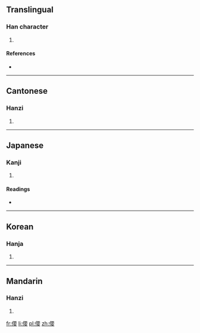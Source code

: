 ==Translingual==

===Han character===
{{Han char|rn=9|rad=人|as=09|sn=11|four=2124<sub>4</sub>|canj=人一田女 (OMWV)|ids=⿰[[⺅]][[要]]}}

# {{defn|Han|sort=人09}}

====References====
* {{Han ref|kx=0111.050|dkj=00869|dj=0237.050|hdz=10187.030|uh=5060|ud=20576|bh=D450|bd=54352}}

----

==Cantonese==

===Hanzi===
{{yue-hanzi|jyut=|y=yiu5}}

# {{defn|lang=yue|sort=人09}}

----

==Japanese==

===Kanji===
{{ja-kanji|grade=|rs=人09}}

# {{defn|lang=ja|sort=人09}}

====Readings====
* {{ja-readings|on=[[よう]] (yō)|kun=[[しなやか]] (shinayaka), [[たおやか]] (taoyaka)}}

----

==Korean==

===Hanja===
{{ko-hanja|hangeul=요|rv=yo|mr=yo}}

# {{defn|lang=ko|sort=人09}}

----

==Mandarin==

===Hanzi===
{{cmn-hanzi|pin=[[yǎo]] ([[yao3]])|wg=yao<sup>3</sup>}}

# {{defn|lang=cmn|sort=人09}}

[[fr:偠]]
[[li:偠]]
[[pl:偠]]
[[zh:偠]]